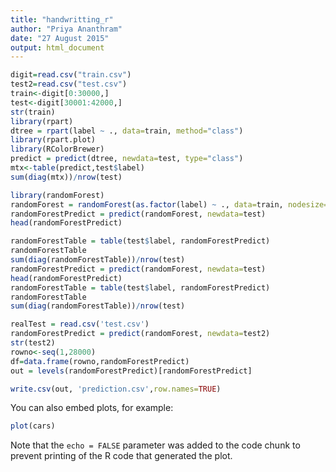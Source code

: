 ```yaml
---
title: "handwritting_r"
author: "Priya Ananthram"
date: "27 August 2015"
output: html_document
---
```




```r

digit=read.csv("train.csv")
test2=read.csv("test.csv")
train<-digit[0:30000,]
test<-digit[30001:42000,]
str(train)
library(rpart)
dtree = rpart(label ~ ., data=train, method="class")
library(rpart.plot)
library(RColorBrewer)
predict = predict(dtree, newdata=test, type="class")
mtx<-table(predict,test$label)
sum(diag(mtx))/nrow(test)

library(randomForest)
randomForest = randomForest(as.factor(label) ~ ., data=train, nodesize=10, ntree=50, do.trace=TRUE)
randomForestPredict = predict(randomForest, newdata=test)
head(randomForestPredict)

randomForestTable = table(test$label, randomForestPredict)
randomForestTable
sum(diag(randomForestTable))/nrow(test)
randomForestPredict = predict(randomForest, newdata=test)
head(randomForestPredict)
randomForestTable = table(test$label, randomForestPredict)
randomForestTable
sum(diag(randomForestTable))/nrow(test)

realTest = read.csv('test.csv')
randomForestPredict = predict(randomForest, newdata=test2)
str(test2)
rowno<-seq(1,28000)
df=data.frame(rowno,randomForestPredict)
out = levels(randomForestPredict)[randomForestPredict] 

write.csv(out, 'prediction.csv',row.names=TRUE)
```

You can also embed plots, for example:

```r
plot(cars)
```

Note that the `echo = FALSE` parameter was added to the code chunk to prevent printing of the R code that generated the plot.
